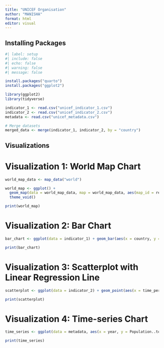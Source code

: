 ```yaml
---
title: "UNICEF Organisation"
author: "MANISHA"
format: html
editor: visual
---
```


## Installing Packages

```r
#| label: setup
#| include: false
#| echo: false
#| warning: false
#| message: false

install.packages("quarto")
install.packages("ggplot2")

library(ggplot2)
library(tidyverse)

indicator_1 <- read.csv("unicef_indicator_1.csv")
indicator_2 <- read.csv("unicef_indicator_2.csv")
metadata <- read.csv("unicef_metadata.csv")

# Merge datasets 
merged_data <- merge(indicator_1, indicator_2, by = "country")

```


## **Visualizations**

# Visualization 1: World Map Chart

```r
world_map_data <- map_data("world") 

world_map <- ggplot() +
  geom_map(data = world_map_data, map = world_map_data, aes(map_id = region), fill = "white", color = "black") +
  theme_void()

print(world_map)
```

# Visualization 2: Bar Chart 

```r
bar_chart <- ggplot(data = indicator_1) + geom_bar(aes(x = country, y = obs_value), stat = "identity") + theme(axis.text.x = element_text(angle = 90, vjust = 0.5, hjust=1)) 

print(bar_chart)

```

# Visualization 3: Scatterplot with Linear Regression Line

```r
scatterplot <- ggplot(data = indicator_2) + geom_point(aes(x = time_period, y = obs_value), alpha = 0.5) + geom_smooth(aes(x = time_period, y = obs_value), method = "lm", se = FALSE) 

print(scatterplot)

```

# Visualization 4: Time-series Chart

```r
time_series <- ggplot(data = metadata, aes(x = year, y = Population..total)) + geom_line() + labs(y = "Population, total", x = "Year") + ggtitle("Time Series of Total Population") 

print(time_series)
```
